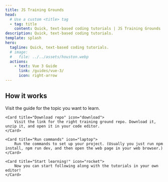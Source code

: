 ```yaml
---
title: JS Training Grounds
head:
  # Use a custom <title> tag
  - tag: title
    content: Quick, text-based coding tutorials | JS Training Grounds
description: Quick, text-based coding tutorials.
template: splash
hero:
  tagline: Quick, text-based coding tutorials.
  # image:
  #   file: ../../assets/houston.webp
  actions:
    - text: Vue 3 Guide
      link: /guides/vue-3/
      icon: right-arrow
---
```



## How it works

<CardGrid stagger>
	<Card title="Open the guide" icon="open-book">
		Visit the guide for the topic you want to learn.
	</Card>

	<Card title="Download repo" icon="download">
		Visit the link for the right training ground repo. Download it, unzip it, and open it in your code editor.
	</Card>

	<Card title="Run commands" icon="laptop">
		Run the commands to set up your project. (Usually you just run npm install, npm run dev, and then open the web page in your web browser.)
	</Card>

	<Card title="Start learning!" icon="rocket">
		Now you can start following along with the tutorials in your own editor!
	</Card>
</CardGrid>
